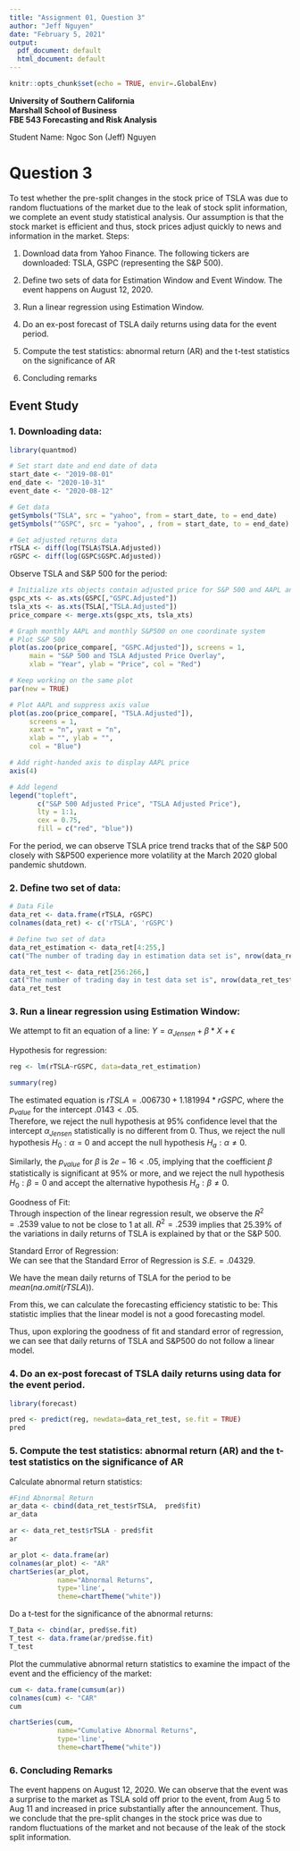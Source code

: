 ```yaml
---
title: "Assignment 01, Question 3"
author: "Jeff Nguyen"
date: "February 5, 2021"
output:
  pdf_document: default
  html_document: default
---
```


```r
knitr::opts_chunk$set(echo = TRUE, envir=.GlobalEnv)
```

**University of Southern California**  
**Marshall School of Business**  
**FBE 543 Forecasting and Risk Analysis**
  

Student Name: Ngoc Son (Jeff) Nguyen  


# **Question 3**
  
To test whether the pre-split changes in the stock price of TSLA was due to random fluctuations of the market due to the leak of stock split information, we complete an event study statistical analysis. Our assumption is that the stock market is efficient and thus, stock prices adjust quickly to news and information in the market. Steps:
  
1. Download data from Yahoo Finance. The following tickers are downloaded: TSLA, GSPC (representing the S&P 500).
  
2. Define two sets of data for Estimation Window and Event Window. The event happens on August 12, 2020.
  
3. Run a linear regression using Estimation Window.
  
4. Do an ex-post forecast of TSLA daily returns using data for the event period.
  
5. Compute the test statistics: abnormal return (AR) and the t-test statistics on the significance of AR
  
6. Concluding remarks
  
## **Event Study**

### 1. Downloading data:
  
```r
library(quantmod)

# Set start date and end date of data
start_date <- "2019-08-01"
end_date <- "2020-10-31"
event_date <- "2020-08-12"

# Get data
getSymbols("TSLA", src = "yahoo", from = start_date, to = end_date)
getSymbols("^GSPC", src = "yahoo", , from = start_date, to = end_date) # S&P 500

# Get adjusted returns data
rTSLA <- diff(log(TSLA$TSLA.Adjusted))
rGSPC <- diff(log(GSPC$GSPC.Adjusted))
```
  
Observe TSLA and S&P 500 for the period:
  
```r
# Initialize xts objects contain adjusted price for S&P 500 and AAPL and merge
gspc_xts <- as.xts(GSPC[,"GSPC.Adjusted"])
tsla_xts <- as.xts(TSLA[,"TSLA.Adjusted"])
price_compare <- merge.xts(gspc_xts, tsla_xts)

# Graph monthly AAPL and monthly S&P500 on one coordinate system
# Plot S&P 500
plot(as.zoo(price_compare[, "GSPC.Adjusted"]), screens = 1, 
     main = "S&P 500 and TSLA Adjusted Price Overlay", 
     xlab = "Year", ylab = "Price", col = "Red")

# Keep working on the same plot
par(new = TRUE)

# Plot AAPL and suppress axis value
plot(as.zoo(price_compare[, "TSLA.Adjusted"]), 
     screens = 1, 
     xaxt = "n", yaxt = "n", 
     xlab = "", ylab = "", 
     col = "Blue")

# Add right-handed axis to display AAPL price
axis(4)

# Add legend
legend("topleft", 
       c("S&P 500 Adjusted Price", "TSLA Adjusted Price"), 
       lty = 1:1, 
       cex = 0.75, 
       fill = c("red", "blue"))
```
  
For the period, we can observe TSLA price trend tracks that of the S&P 500 closely with S&P500 experience more volatility at the March 2020 global pandemic shutdown.

### 2. Define two set of data:
  
```r
# Data File
data_ret <- data.frame(rTSLA, rGSPC)
colnames(data_ret) <- c('rTSLA', 'rGSPC')

# Define two set of data
data_ret_estimation <- data_ret[4:255,]
cat("The number of trading day in estimation data set is", nrow(data_ret_estimation))

data_ret_test <- data_ret[256:266,]
cat("The number of trading day in test data set is", nrow(data_ret_test))
data_ret_test
```
  
### 3. Run a linear regression using Estimation Window:
  
We attempt to fit an equation of a line: $Y = \alpha_{Jensen} + \beta * X + \epsilon$  

Hypothesis for regression:  
\begin{equation}
  \begin{aligned}
    H_0: \alpha =& 0  \\
    H_a: \alpha \neq& 0  \\
    \text{and}  \\
    H_0: \beta =& 0  \\
    H_a: \beta \neq& 0  \\
  \end{aligned}
\end{equation}
  
```r
reg <- lm(rTSLA~rGSPC, data=data_ret_estimation)

summary(reg)
```
  
The estimated equation is $rTSLA = .006730 + 1.181994*rGSPC$, where the $p_{value}$ for the intercept $.0143 < .05$.  
Therefore, we reject the null hypothesis at 95% confidence level that the intercept $\alpha_{Jensen}$ statistically is no different from 0. Thus, we reject the null hypothesis $H_0: \alpha = 0$ and accept the null hypothesis $H_a: \alpha \neq 0$.    
  
Similarly, the $p_{value}$ for $\beta$ is $2e-16 < .05$, implying that the coefficient $\beta$ statistically is significant at 95% or more, and we reject the null hypothesis $H_0: \beta = 0$ and accept the alternative hypothesis $H_a: \beta \neq 0$.  

Goodness of Fit:  
Through inspection of the linear regression result, we observe the $R^2 = .2539$ value to not be close to 1 at all. $R^2 = .2539$ implies that $25.39\%$ of the variations in daily returns of TSLA is explained by that or the S&P 500.
  
Standard Error of Regression:  
We can see that the Standard Error of Regression is $S.E. = .04329$.
  
We have the mean daily returns of TSLA for the period to be $mean(na.omit(rTSLA))$.
  
From this, we can calculate the forecasting efficiency statistic to be: 
\begin{equation}
  \begin{aligned}
    \frac{S.E.}{\overline Y} =& \frac{.04329}{`r mean(na.omit(rTSLA))`}   \\
                             =& `r round(.04329*100/mean(na.omit(rTSLA)),2)`\% > 10\%  \\
  \end{aligned}
\end{equation}
This statistic implies that the linear model is not a good forecasting model.  

Thus, upon exploring the goodness of fit and standard error of regression, we can see that daily returns of TSLA and S&P500 do not follow a linear model.
  
### 4. Do an ex-post forecast of TSLA daily returns using data for the event period.
  
```r
library(forecast)

pred <- predict(reg, newdata=data_ret_test, se.fit = TRUE)
pred
```

### 5. Compute the test statistics: abnormal return (AR) and the t-test statistics on the significance of AR
  
Calculate abnormal return statistics:
  
```r
#Find Abnormal Return
ar_data <- cbind(data_ret_test$rTSLA,  pred$fit)
ar_data

ar <- data_ret_test$rTSLA - pred$fit
ar

ar_plot <- data.frame(ar)
colnames(ar_plot) <- "AR"
chartSeries(ar_plot, 
            name="Abnormal Returns", 
            type='line', 
            theme=chartTheme("white"))
```
  
Do a t-test for the significance of the abnormal returns:
  
```r
T_Data <- cbind(ar, pred$se.fit)
T_test <- data.frame(ar/pred$se.fit)
T_test
```
  
Plot the cummulative abnormal return statistics to examine the impact of the event and the efficiency of the market:
  
```r
cum <- data.frame(cumsum(ar))
colnames(cum) <- "CAR"
cum

chartSeries(cum, 
            name="Cumulative Abnormal Returns", 
            type='line', 
            theme=chartTheme("white"))
```
  
### 6. Concluding Remarks
  
The event happens on August 12, 2020. We can observe that the event was a surprise to the market as TSLA sold off prior to the event, from Aug 5 to Aug 11 and increased in price substantially after the announcement. Thus, we conclude that the pre-split changes in the stock price was due to random fluctuations of the market and not because of the leak of the stock split information.
